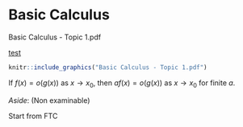 # Basic Calculus

Basic Calculus - Topic 1.pdf

[test]("Basic Calculus - Topic 1.pdf")

```r
knitr::include_graphics("Basic Calculus - Topic 1.pdf") 
```

If $f(x) = o(g(x))$ as $x \to x_0$, then $af(x) = o(g(x))$ as $x \to x_0$ for finite $a$.

*Aside*: (Non examinable)


::: {.proof name="Sketch proof of Taylor's Theorem"}
Start from FTC
\begin{align*}
    \int_{0}^{x} f'(t) \,dt &= f(x) - f(0) \\
    \implies f(x) &= f(0) + \int_{0}^{x} f'(t) \,dt \\
    &= f(0) + \int_{0}^{x} \frac{d (t - x)}{d t} * f'(t) \,dt \\
    &= f(0) + [ (t - x) f'(t)]^{t = x}_{t = 0} - \int_{0}^{t} (t - x) f''(t) \,dt \\
    &= f(0) + xf'(0) - \frac{1}{2} \int_{0}^{t} \frac{d (t-x)^2}{d t} f''(t) \,dt \\
    &= f(0) + xf'(0) - \frac{1}{2} [(t-x)^2 f''(t)]^{t = x}_{t = 0} - \int_{0}^{t} + \frac{1}{2} \int_{0}^{t} (t - x)^2 f'''(t) \,dt \\
    &= f(0) + xf'(0) + \frac{1}{2} x^2 f''(0) + \frac{1}{2} \int_{0}^{t} (t - x)^2 f'''(t) \,dt \\
    &\;\;\vdots \\
    &= f(0) + xf'(0) + \frac{x^2}{2!} f''(0) + \ldots + \frac{x^n}{n!} f^{(n)}(0) + \frac{1}{n!} \int_{0}^{x}  \,d
\end{align*} 
:::